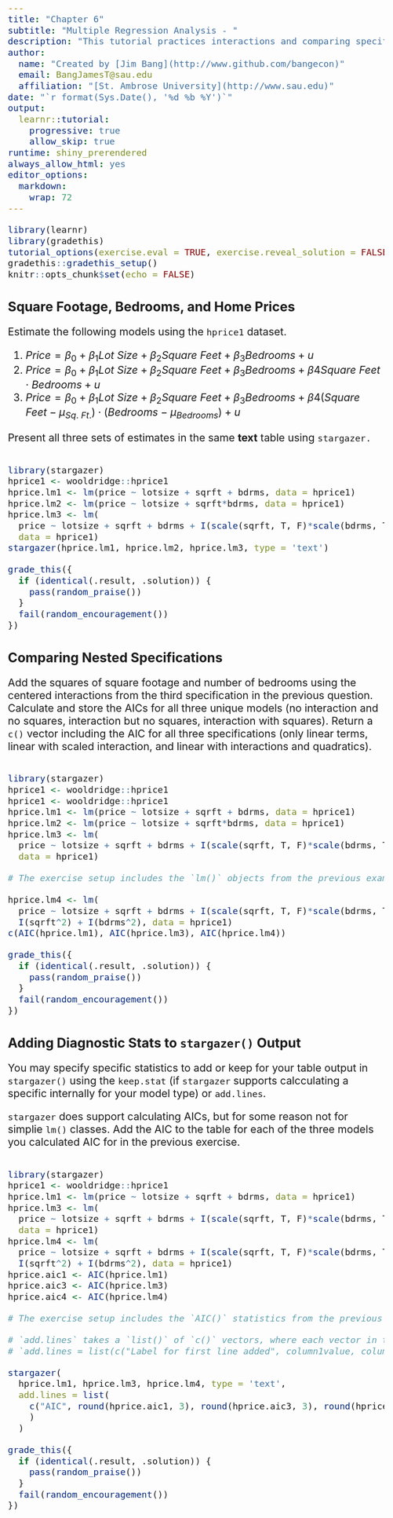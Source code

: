 ```yaml
---
title: "Chapter 6"
subtitle: "Multiple Regression Analysis - "
description: "This tutorial practices interactions and comparing specification."
author: 
  name: "Created by [Jim Bang](http://www.github.com/bangecon)"
  email: BangJamesT@sau.edu
  affiliation: "[St. Ambrose University](http://www.sau.edu)"
date: "`r format(Sys.Date(), '%d %b %Y')`"
output: 
  learnr::tutorial:
    progressive: true
    allow_skip: true
runtime: shiny_prerendered
always_allow_html: yes
editor_options: 
  markdown: 
    wrap: 72
---
```


<style type="text/css">
h1{font-size: 24pt}
h2{font-size: 20pt}
h3{font-size: 18pt}
h4,h5,h6{font-size: 16pt}
body{font-size: 16pt}
</style>

```r
library(learnr)
library(gradethis)
tutorial_options(exercise.eval = TRUE, exercise.reveal_solution = FALSE)
gradethis::gradethis_setup()
knitr::opts_chunk$set(echo = FALSE)
```

## Square Footage, Bedrooms, and Home Prices 

Estimate the following models using the `hprice1` dataset.

1. $Price = \beta_0 + \beta_1Lot\text{ }Size + \beta_2Square\text{ }Feet + \beta_3Bedrooms + u$
2. $Price = \beta_0 + \beta_1Lot\text{ }Size + \beta_2Square\text{ }Feet + \beta_3Bedrooms + \beta4Square\text{ }Feet \cdot Bedrooms + u$
3. $Price = \beta_0 + \beta_1Lot\text{ }Size + \beta_2Square\text{ }Feet + \beta_3Bedrooms + \beta4(Square\text{ }Feet - \mu_{Sq.\text{ }Ft.}) \cdot (Bedrooms - \mu_{Bedrooms}) + u$

Present all three sets of estimates in the same **text** table using `stargazer.`

```r

```

```r
library(stargazer)
hprice1 <- wooldridge::hprice1
hprice.lm1 <- lm(price ~ lotsize + sqrft + bdrms, data = hprice1)
hprice.lm2 <- lm(price ~ lotsize + sqrft*bdrms, data = hprice1)
hprice.lm3 <- lm(
  price ~ lotsize + sqrft + bdrms + I(scale(sqrft, T, F)*scale(bdrms, T, F)),
  data = hprice1)
stargazer(hprice.lm1, hprice.lm2, hprice.lm3, type = 'text')
```

```r
grade_this({
  if (identical(.result, .solution)) {
    pass(random_praise())
  }
  fail(random_encouragement())
})
```

## Comparing Nested Specifications

Add the squares of square footage and number of bedrooms using the centered interactions from the third specification in the previous question.  
Calculate and store the AICs for all three unique models (no interaction and no squares, interaction but no squares, interaction with squares).  Return a `c()` vector including the AIC for all three specifications (only linear terms, linear with scaled interaction, and linear with interactions and quadratics).

```r

```

```r
library(stargazer)
hprice1 <- wooldridge::hprice1
hprice1 <- wooldridge::hprice1
hprice.lm1 <- lm(price ~ lotsize + sqrft + bdrms, data = hprice1)
hprice.lm2 <- lm(price ~ lotsize + sqrft*bdrms, data = hprice1)
hprice.lm3 <- lm(
  price ~ lotsize + sqrft + bdrms + I(scale(sqrft, T, F)*scale(bdrms, T, F)),
  data = hprice1)
```

```r
# The exercise setup includes the `lm()` objects from the previous example as `hprice.lm1`, `hprice.lm2`, and `hprice.lm3`. 
```

```r
hprice.lm4 <- lm(
  price ~ lotsize + sqrft + bdrms + I(scale(sqrft, T, F)*scale(bdrms, T, F)) +  
  I(sqrft^2) + I(bdrms^2), data = hprice1)
c(AIC(hprice.lm1), AIC(hprice.lm3), AIC(hprice.lm4))
```

```r
grade_this({
  if (identical(.result, .solution)) {
    pass(random_praise())
  }
  fail(random_encouragement())
})
```

## Adding Diagnostic Stats to `stargazer()` Output

You may specify specific statistics to add or keep for your table output in `stargazer()` using the `keep.stat` (if `stargazer` supports calcculating a specific internally for your model type) or `add.lines`.

`stargazer` does support calculating AICs, but for some reason not for simplie `lm()` classes. Add the AIC to the table for each of the three models you calculated AIC for in the previous exercise. 

```r

```

```r
library(stargazer)
hprice1 <- wooldridge::hprice1
hprice.lm1 <- lm(price ~ lotsize + sqrft + bdrms, data = hprice1)
hprice.lm3 <- lm(
  price ~ lotsize + sqrft + bdrms + I(scale(sqrft, T, F)*scale(bdrms, T, F)),
  data = hprice1)
hprice.lm4 <- lm(
  price ~ lotsize + sqrft + bdrms + I(scale(sqrft, T, F)*scale(bdrms, T, F)) +  
  I(sqrft^2) + I(bdrms^2), data = hprice1)
hprice.aic1 <- AIC(hprice.lm1) 
hprice.aic3 <- AIC(hprice.lm3)
hprice.aic4 <- AIC(hprice.lm4)
```

```r
# The exercise setup includes the `AIC()` statistics from the previous example as `hprice.aic1`, `hprice.aic3`, and `hprice.aic4`. 
```

```r
# `add.lines` takes a `list()` of `c()` vectors, where each vector in the list specifies the values for each column of the line it adds, including row label. 
# `add.lines = list(c("Label for first line added", column1value, column2value, ...))
```

```r
stargazer(
  hprice.lm1, hprice.lm3, hprice.lm4, type = 'text', 
  add.lines = list(
    c("AIC", round(hprice.aic1, 3), round(hprice.aic3, 3), round(hprice.aic4, 3))
    )
  )
```

```r
grade_this({
  if (identical(.result, .solution)) {
    pass(random_praise())
  }
  fail(random_encouragement())
})
```
